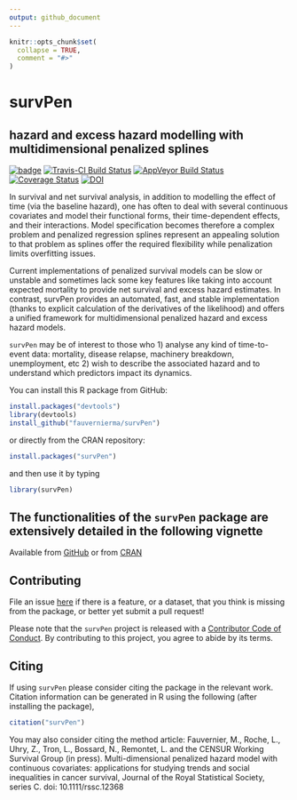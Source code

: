 ```yaml
---
output: github_document
---
```


```r
knitr::opts_chunk$set(
  collapse = TRUE,
  comment = "#>"
)
```


# survPen
## hazard and excess hazard modelling with multidimensional penalized splines
[![badge](https://img.shields.io/badge/Launch-survPen-blue.svg)](https://mybinder.org/v2/gh/fauvernierma/survPen/master?urlpath=rstudio)
[![Travis-CI Build Status](https://travis-ci.org/fauvernierma/survPen.svg?branch=master)](https://travis-ci.org/fauvernierma/survPen)
[![AppVeyor Build Status](https://ci.appveyor.com/api/projects/status/github/fauvernierma/survPen?branch=master&svg=true)](https://ci.appveyor.com/project/fauvernierma/survpen)
[![Coverage Status](https://img.shields.io/codecov/c/github/fauvernierma/survPen/master.svg)](https://codecov.io/github/fauvernierma/survPen?branch=master)
[![DOI](https://zenodo.org/badge/181266005.svg)](https://zenodo.org/badge/latestdoi/181266005)


In survival and net survival analysis, in addition to modelling the effect of time (via the baseline hazard), 
one has often to deal with several continuous covariates and model their functional forms, their time-dependent 
effects, and their interactions. Model specification becomes therefore a complex problem and penalized regression 
splines represent an appealing solution to that problem as splines offer the required 
flexibility while penalization limits overfitting issues. 

Current implementations of penalized survival models can be slow or unstable and sometimes lack some key features 
like taking into account expected mortality to provide net survival and excess hazard estimates. In contrast, 
survPen provides an automated, fast, and stable implementation 
(thanks to explicit calculation of the derivatives of the likelihood) and offers a unified framework for 
multidimensional penalized hazard and excess hazard models.

`survPen` may be of interest to those who 1) analyse any kind of time-to-event data: mortality, disease relapse, 
machinery breakdown, unemployment, etc 2) wish to describe the associated hazard and to understand which predictors 
impact its dynamics.


You can install this R package from GitHub:

```r
install.packages("devtools")
library(devtools)
install_github("fauvernierma/survPen")
```

or directly from the CRAN repository:

```r
install.packages("survPen")
```

and then use it by typing

```r
library(survPen)
```

## The functionalities of the `survPen` package are extensively detailed in the following vignette
Available from
[GitHub](https://htmlpreview.github.io/?https://github.com/fauvernierma/survPen/blob/master/inst/doc/survival_analysis_with_survPen.html)
or from [CRAN](https://cran.r-project.org/web/packages/survPen/vignettes/survival_analysis_with_survPen.html)

## Contributing

File an issue [here](https://github.com/fauvernierma/survPen/issues) if there is a feature, or a dataset, that you think is missing from the package, or better yet submit a pull request!

Please note that the `survPen` project is released with a [Contributor Code of Conduct](.github/CODE_OF_CONDUCT.md). By contributing to this project, you agree to abide by its terms.

## Citing 

If using `survPen` please consider citing the package in the relevant work. Citation information can be generated in R using the following (after installing the package),

```r
citation("survPen")
```

You may also consider citing the method article:
Fauvernier, M., Roche, L., Uhry, Z., Tron, L., Bossard, N., Remontet, L. and the CENSUR Working Survival Group (in press). Multi-dimensional penalized hazard model with continuous covariates: applications for studying trends and social inequalities in cancer survival, 
Journal of the Royal Statistical Society, series C. doi: 10.1111/rssc.12368










